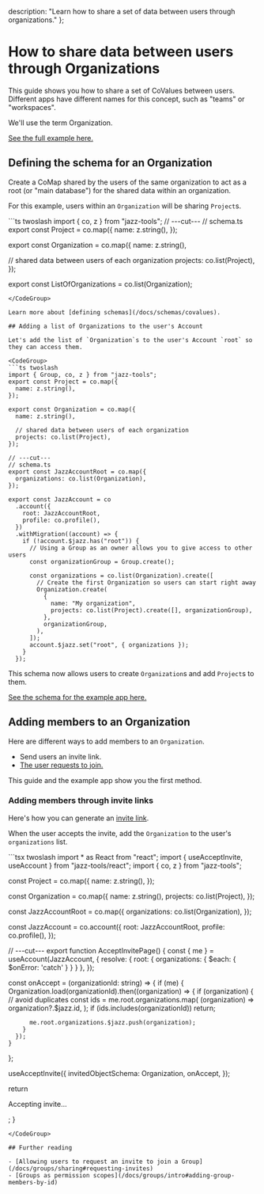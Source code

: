   description: "Learn how to share a set of data between users through organizations."
};


# How to share data between users through Organizations

This guide shows you how to share a set of CoValues between users. Different apps have different names for this concept, such as "teams" or "workspaces".

We'll use the term Organization.

[See the full example here.](https://github.com/garden-co/jazz/tree/main/examples/organization)

## Defining the schema for an Organization

Create a CoMap shared by the users of the same organization to act as a root (or "main database") for the shared data within an organization.

For this example, users within an `Organization` will be sharing `Project`s.

<CodeGroup>
```ts twoslash
import { co, z } from "jazz-tools";
// ---cut---
// schema.ts
export const Project = co.map({
  name: z.string(),
});

export const Organization = co.map({
  name: z.string(),

  // shared data between users of each organization
  projects: co.list(Project), 
});

export const ListOfOrganizations = co.list(Organization);
```
</CodeGroup>

Learn more about [defining schemas](/docs/schemas/covalues).

## Adding a list of Organizations to the user's Account

Let's add the list of `Organization`s to the user's Account `root` so they can access them.

<CodeGroup>
```ts twoslash
import { Group, co, z } from "jazz-tools";
export const Project = co.map({
  name: z.string(),
});

export const Organization = co.map({
  name: z.string(),

  // shared data between users of each organization
  projects: co.list(Project),
});

// ---cut---
// schema.ts
export const JazzAccountRoot = co.map({
  organizations: co.list(Organization),
});

export const JazzAccount = co
  .account({
    root: JazzAccountRoot,
    profile: co.profile(),
  })
  .withMigration((account) => {
    if (!account.$jazz.has("root")) {
      // Using a Group as an owner allows you to give access to other users
      const organizationGroup = Group.create();

      const organizations = co.list(Organization).create([
        // Create the first Organization so users can start right away
        Organization.create(
          {
            name: "My organization",
            projects: co.list(Project).create([], organizationGroup),
          },
          organizationGroup,
        ),
      ]);
      account.$jazz.set("root", { organizations });
    }
  });
```
</CodeGroup>

This schema now allows users to create `Organization`s and add `Project`s to them.

[See the schema for the example app here.](https://github.com/garden-co/jazz/blob/main/examples/organization/src/schema.ts)

## Adding members to an Organization

Here are different ways to add members to an `Organization`.

- Send users an invite link.
- [The user requests to join.](/docs/groups/sharing#requesting-invites)

This guide and the example app show you the first method.

### Adding members through invite links

Here's how you can generate an [invite link](/docs/groups/sharing#invites).

When the user accepts the invite, add the `Organization` to the user's `organizations` list.

<CodeGroup>
```tsx twoslash
import * as React from "react";
import { useAcceptInvite, useAccount } from "jazz-tools/react";
import { co, z } from "jazz-tools";

const Project = co.map({
  name: z.string(),
});

const Organization = co.map({
  name: z.string(),
  projects: co.list(Project),
});

const JazzAccountRoot = co.map({
  organizations: co.list(Organization),
});

const JazzAccount = co.account({
  root: JazzAccountRoot,
  profile: co.profile(),
});

// ---cut---
export function AcceptInvitePage() {
  const { me } = useAccount(JazzAccount, {
    resolve: { root: { organizations: { $each: { $onError: 'catch' } } } },
  });

  const onAccept = (organizationId: string) => {
    if (me) {
      Organization.load(organizationId).then((organization) => {
        if (organization) {
          // avoid duplicates
          const ids = me.root.organizations.map(
            (organization) => organization?.$jazz.id,
          );
          if (ids.includes(organizationId)) return;

          me.root.organizations.$jazz.push(organization);
        }
      });
    }
  };

  useAcceptInvite({
    invitedObjectSchema: Organization,
    onAccept,
  });

  return <p>Accepting invite...</p>;
}
```
</CodeGroup>

## Further reading

- [Allowing users to request an invite to join a Group](/docs/groups/sharing#requesting-invites)
- [Groups as permission scopes](/docs/groups/intro#adding-group-members-by-id)
